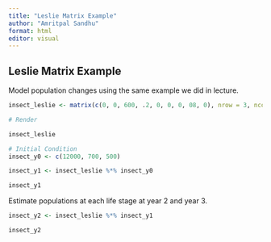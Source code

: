```yaml
---
title: "Leslie Matrix Example"
author: "Amritpal Sandhu"
format: html
editor: visual
---
```


## Leslie Matrix Example

Model population changes using the same example we did in lecture.

```r

insect_leslie <- matrix(c(0, 0, 600, .2, 0, 0, 0, 08, 0), nrow = 3, ncol = 3, byrow = TRUE)

# Render 

insect_leslie
```

```r
# Initial Condition 
insect_y0 <- c(12000, 700, 500)
```

```r
insect_y1 <- insect_leslie %*% insect_y0

insect_y1
```

Estimate populations at each life stage at year 2 and year 3.

```r
insect_y2 <- insect_leslie %*% insect_y1

insect_y2
```
